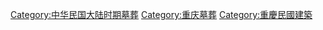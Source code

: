[[Category:中华民国大陆时期墓葬|Category:中华民国大陆时期墓葬]]
[[Category:重庆墓葬|Category:重庆墓葬]]
[[Category:重慶民國建築|Category:重慶民國建築]]